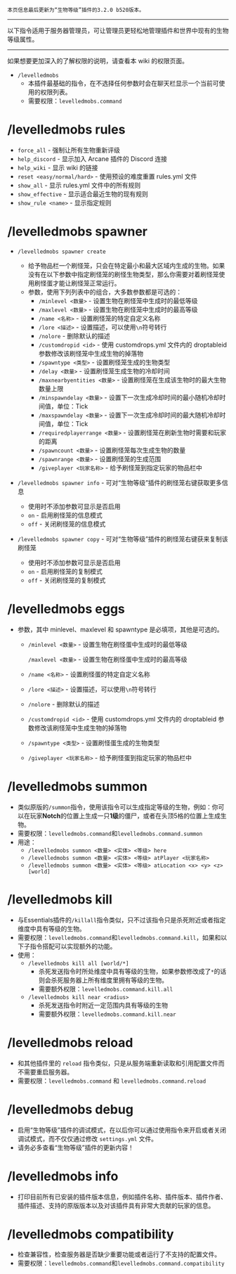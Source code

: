 ```
本页信息最后更新为“生物等级”插件的3.2.0 b520版本。
```

***

以下指令适用于服务器管理员，可让管理员更轻松地管理插件和世界中现有的生物等级属性。

***

如果想要更加深入的了解权限的说明，请查看本 wiki 的权限页面。

* `/levelledmobs`
  * 本插件最基础的指令，在不选择任何参数时会在聊天栏显示一个当前可使用的权限列表。
  * 需要权限：`levelledmobs.command`

# /levelledmobs rules
  * `force_all`                - 强制让所有生物重新评级
  * `help_discord`             - 显示加入 Arcane 插件的 Discord 连接
  * `help_wiki`                - 显示 wiki 的链接
  * `reset <easy/normal/hard>` - 使用预设的难度重置 rules.yml 文件
  * `show_all`                 - 显示 rules.yml 文件中的所有规则
  * `show_effective`           - 显示适合最近生物的现有规则
  * `show_rule <name>`         - 显示指定规则

# /levelledmobs spawner
* `/levelledmobs spawner create`
  * 给予物品栏一个刷怪笼，只会在特定最小和最大区域内生成的生物。如果没有在以下参数中指定刷怪笼的刷怪生物类型，那么你需要对着刷怪笼使用刷怪蛋才能让刷怪笼正常运行。
  * 参数，使用下列列表中的组合，大多数参数都是可选的：
    * `/minlevel <数量>`           - 设置生物在刷怪笼中生成时的最低等级
    * `/maxlevel <数量>`           - 设置生物在刷怪笼中生成时的最高等级
    * `/name <名称>`                 - 设置刷怪笼的特定自定义名称
    * `/lore <描述>`                 - 设置描述，可以使用`\n`符号转行
    * `/nolore`                      - 删除默认的描述
    * `/customdropid <id>`           - 使用 customdrops.yml 文件内的 droptableid 参数修改该刷怪笼中生成生物的掉落物
    * `/spawntype <类型>`            - 设置刷怪笼生成的生物类型
    * `/delay <数量>`               - 设置刷怪笼生成生物的冷却时间
    * `/maxnearbyentities <数量>`   - 设置刷怪笼在生成该生物时的最大生物数量上限
    * `/minspawndelay <数量>`       - 设置下一次生成冷却时间的最小随机冷却时间值，单位：Tick
    * `/maxspawndelay <数量>`       - 设置下一次生成冷却时间的最大随机冷却时间值，单位：Tick
    * `/requiredplayerrange <数量>` - 设置刷怪笼在刷新生物时需要和玩家的距离
    * `/spawncount <数量>`          - 设置刷怪笼每次生成生物的数量
    * `/spawnrange <数量>`          - 设置刷怪笼的生成范围
    * `/giveplayer <玩家名称>`          - 给予刷怪笼到指定玩家的物品栏中

* `/levelledmobs spawner info` - 可对“生物等级”插件的刷怪笼右键获取更多信息
    * 使用时不添加参数可显示是否启用
    * `on`  - 启用刷怪笼的信息模式
    * `off` - 关闭刷怪笼的信息模式

* `/levelledmobs spawner copy` - 可对“生物等级”插件的刷怪笼右键获来复制该刷怪笼
    * 使用时不添加参数可显示是否启用
    * `on`  - 启用刷怪笼的复制模式
    * `off` - 关闭刷怪笼的复制模式

# /levelledmobs eggs
  * 参数，其中 minlevel、maxlevel 和 spawntype 是必填项，其他是可选的。
    * `/minlevel <数量>`           - 设置生物在刷怪蛋中生成时的最低等级
    
      `/maxlevel <数量>`           - 设置生物在刷怪蛋中生成时的最高等级
    
    * `/name <名称>`                 - 设置刷怪蛋的特定自定义名称
    
    * `/lore <描述>`                 - 设置描述，可以使用`\n`符号转行
    
    * `/nolore`                      - 删除默认的描述
    
    * `/customdropid <id>`           - 使用 customdrops.yml 文件内的 droptableid 参数修改该刷怪笼中生成生物的掉落物
    
    * `/spawntype <类型>`            - 设置刷怪蛋生成的生物类型
    
    * `/giveplayer <玩家名称>`          - 给予刷怪蛋到指定玩家的物品栏中

# /levelledmobs summon
  * 类似原版的`/summon`指令，使用该指令可以生成指定等级的生物，例如：你可以在玩家**Notch**的位置上生成一只**1级**的僵尸，或者在头顶5格的位置上生成生物。
  * 需要权限：`levelledmobs.command`和`levelledmobs.command.summon`
  * 用途：
    * `/levelledmobs summon <数量> <实体> <等级> here`
    * `/levelledmobs summon <数量> <实体> <等级> atPlayer <玩家名称>`
    * `/levelledmobs summon <数量> <实体> <等级> atLocation <x> <y> <z> [world]`

# /levelledmobs kill
  * 与Essentials插件的`/killall`指令类似，只不过该指令只是杀死附近或者指定维度中具有等级的生物。
  * 需要权限：`levelledmobs.command`和`levelledmobs.command.kill`，如果和以下子指令搭配可以实现额外的功能。
  * 使用：
    * `/levelledmobs kill all [world/*]`
      * 杀死发送指令时所处维度中具有等级的生物，如果参数修改成了`*`的话则会杀死服务器上所有维度里拥有等级的生物。
      * 需要额外权限：`levelledmobs.command.kill.all`
    * `/levelledmobs kill near <radius>`
      * 杀死发送指令时附近一定范围内具有等级的生物
      * 需要额外权限：`levelledmobs.command.kill.near`

# /levelledmobs reload
  * 和其他插件里的 `reload` 指令类似，只是从服务端重新读取和引用配置文件而不需要重启服务器。
  * 需要权限：`levelledmobs.command` 和 `levelledmobs.command.reload`

# /levelledmobs debug
  * 启用“生物等级”插件的调试模式，在以后你可以通过使用指令来开启或者关闭调试模式，而不仅仅通过修改 `settings.yml` 文件。
  * 请务必多查看“生物等级”插件的更新内容！

# /levelledmobs info
  * 打印目前所有已安装的插件版本信息，例如插件名称、插件版本、插件作者、插件描述、支持的原版版本以及对该插件具有非常大贡献的玩家的信息。

# /levelledmobs compatibility
  * 检查兼容性，检查服务器是否缺少重要功能或者运行了不支持的配置文件。
  * 需要权限：`levelledmobs.command`和`levelledmobs.command.compatibility`
